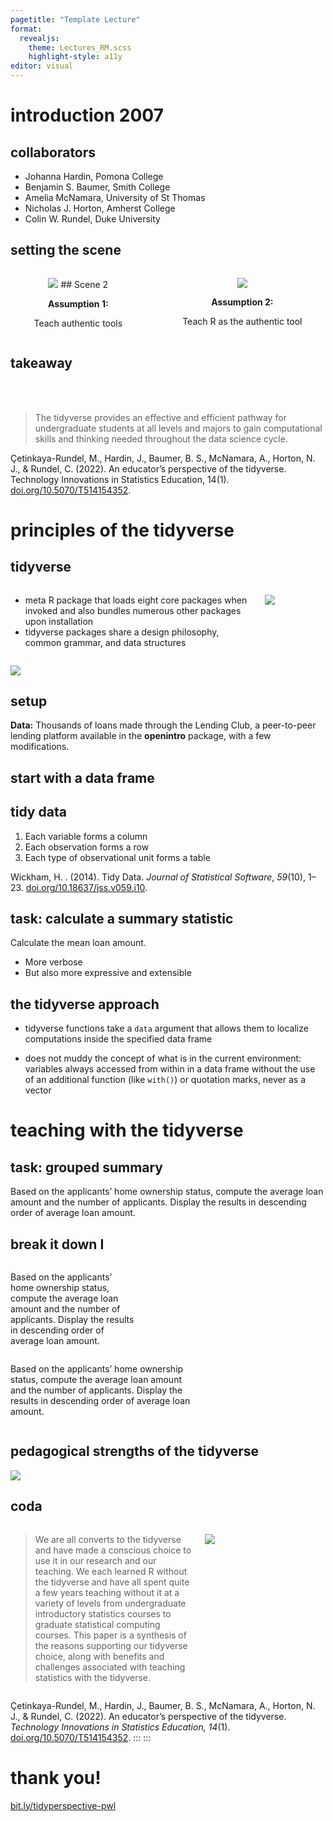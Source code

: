 ```yaml
---
pagetitle: "Template Lecture"
format: 
  revealjs: 
    theme: Lectures_RM.scss
    highlight-style: a11y
editor: visual
---
```


# introduction 2007

## collaborators

-   Johanna Hardin, Pomona College
-   Benjamin S. Baumer, Smith College
-   Amelia McNamara, University of St Thomas
-   Nicholas J. Horton, Amherst College
-   Colin W. Rundel, Duke University

## setting the scene

::: columns
::: {.column width="50%" style="text-align: center;"}
![](images/icons8-code-64.png){fig-alt="Code icon"} \## Scene 2

**Assumption 1:**

Teach authentic tools
:::

::: {.column width="50%" style="text-align: center;"}
![](images/icons8-code-R-64.png){fig-alt="R logo"}

**Assumption 2:**

Teach R as the authentic tool
:::
:::

## takeaway

<br><br>

> The tidyverse provides an effective and efficient pathway for
> undergraduate students at all levels and majors to gain computational
> skills and thinking needed throughout the data science cycle.

::: aside
Çetinkaya-Rundel, M., Hardin, J., Baumer, B. S., McNamara, A., Horton,
N. J., & Rundel, C. (2022). An educator's perspective of the tidyverse.
Technology Innovations in Statistics Education, 14(1).
[doi.org/10.5070/T514154352](https://doi.org/10.5070/T514154352).
:::

# principles of the tidyverse

## tidyverse

::: columns
::: {.column width="80%"}
-   meta R package that loads eight core packages when invoked and also
    bundles numerous other packages upon installation
-   tidyverse packages share a design philosophy, common grammar, and
    data structures
:::

::: {.column width="20%"}
![](images/tidyverse.png){fig-alt="Hex logo for the tidyverse package"
fig-align="center"}
:::
:::

![](images/data-science.png){fig-alt="The data science cycle with import (readr and tibble), tidy (tidyr and purr), transfor (dplyr, stringr, forcats, tidyr), visualize (ggplot2), model, communicate"
fig-align="center"}

## setup

**Data:** Thousands of loans made through the Lending Club, a
peer-to-peer lending platform available in the **openintro** package,
with a few modifications.

## start with a data frame

## tidy data

1.  Each variable forms a column
2.  Each observation forms a row
3.  Each type of observational unit forms a table

::: aside
Wickham, H. . (2014). Tidy Data. *Journal of Statistical Software*,
*59*(10), 1--23.
[doi.org/10.18637/jss.v059.i10](https://doi.org/10.18637/jss.v059.i10).
:::

## task: calculate a summary statistic

::: highlight
Calculate the mean loan amount.
:::

-   More verbose
-   But also more expressive and extensible

## the tidyverse approach

::: incremental
-   tidyverse functions take a `data` argument that allows them to
    localize computations inside the specified data frame

-   does not muddy the concept of what is in the current environment:
    variables always accessed from within in a data frame without the
    use of an additional function (like `with()`) or quotation marks,
    never as a vector
:::

# teaching with the tidyverse

## task: grouped summary

::: highlight
Based on the applicants' home ownership status, compute the average loan
amount and the number of applicants. Display the results in descending
order of average loan amount.
:::

## break it down I

::: {.column width="40%"}
Based on the applicants' home ownership status, compute the average loan
amount and the number of applicants. Display the results in descending
order of average loan amount.
:::

::: {.column width="60%"}
Based on the applicants' home ownership status, compute the average loan
amount and the number of applicants. Display the results in descending
order of average loan amount.
:::

## pedagogical strengths of the tidyverse

![](images/table1.png){fig-alt="Table 1 from paper: Consistency: Syntax, function interfaces, argument names and orders follow patterns; Mixability: Ability to use base and other functions within tidyverse syntax; Scalability: Unified approach to data wrangling and visualization works for datasets of a wide range of types and sizes; User-centered design: Function interfaces designed with users in mind; Readability: Interfaces that are designed to produce readable code; Community: Large, active, welcoming community of users and resources; Transferability: Data manipulation verbs inherit from SQL’s query syntax."
fig-align="center"}

## coda {.smaller}

::: columns
::: {.column width="60%"}
> We are all converts to the tidyverse and have made a conscious choice
> to use it in our research and our teaching. We each learned R without
> the tidyverse and have all spent quite a few years teaching without it
> at a variety of levels from undergraduate introductory statistics
> courses to graduate statistical computing courses. This paper is a
> synthesis of the reasons supporting our tidyverse choice, along with
> benefits and challenges associated with teaching statistics with the
> tidyverse.
:::

::: {.column width="40%"}
[![](images/paper-tise.png){fig-alt="Screenshot of the paper titled \"An educator's perspective of the tidyverse\" from the journal (TISE) website. Shows the title of the paper, the names and affiliations of authors, and part of the abstract."}](https://doi.org/10.5070/T514154352)
:::
:::

::: aside
:::

Çetinkaya-Rundel, M., Hardin, J., Baumer, B. S., McNamara, A., Horton,
N. J., & Rundel, C. (2022). An educator's perspective of the tidyverse.
*Technology Innovations in Statistics Education, 14*(1).
[doi.org/10.5070/T514154352](https://doi.org/10.5070/T514154352). :::
:::

# thank you!

[bit.ly/tidyperspective-pwl](https://bit.ly/tidyperspective-pwl)
